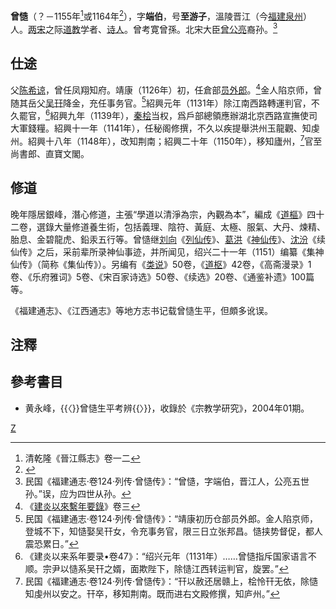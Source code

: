 '''曾慥'''（？－1155年<ref>清乾隆《晉江縣志》卷一二</ref>或1164年<ref>{{cite book|last=泉州市地方志编纂委员会编 |first= |authorlink= |coauthors= |title=泉州市志 |publisher=中国社会科学出版社 |date=2000-5 |location=北京 |pages=第一章　人物传 |url=http://www.fjsq.gov.cn:88/showtext.asp?ToBook=3222&index=4402& |doi= |id= |isbn=7-5004-2700-X |deadurl=yes |archiveurl=https://web.archive.org/web/20090915195631/http://www.fjsq.gov.cn:88/showtext.asp?ToBook=3222&index=4402& |archivedate=2009-09-15 }}</ref>），字'''端伯'''，号'''至游子'''，溫陵晋江（今[[福建|福建]][[泉州|泉州]]）人。[[两宋|两宋]]之际[[道教|道教]]学者、[[诗人|诗人]]。曾考寛曾孫。北宋大臣[[曾公亮|曾公亮]]裔孙。<ref>民国《福建通志·卷124·列传·曾慥传》：“曾慥，字端伯，晋江人，公亮五世孙。”误，应为四世从孙。</ref>

==仕途==
父[[陈希谅|陈希谅]]，曾任凤翔知府。靖康（1126年）初，任倉部[[员外郎|员外郎]]。<ref>《[[建炎以來繫年要錄|建炎以來繫年要錄]]》卷三</ref>金人陷京师，曾随其岳父[[吴幵|吴幵]]降金，充任事务官。<ref>民国《福建通志·卷124·列传·曾慥传》：“靖康初历仓部员外郎。金人陷京师，登城不下，知慥娶吴幵女，令充事务官，限三日立张邦昌。慥挟势督促，都人震恐累日。”</ref>紹興元年（1131年）除江南西路轉運判官，不久罷官，<ref>《建炎以来系年要录•卷47》：“绍兴元年（1131年）……曾慥指斥国家语言不顺。宗尹以慥系吴幵之婿，面欺陛下，除慥江西转运判官，旋罢。”</ref>紹興九年（1139年），[[秦桧|秦桧]]当权，爲戶部總領應辦湖北京西路宣撫使司大軍錢糧。紹興十一年（1141年），任秘阁修撰，不久以疾提舉洪州玉龍觀、知虔州。紹興十八年（1148年），改知荆南；紹興二十年（1150年），移知廬州，<ref>民国《福建通志·卷124·列传·曾慥传》：“幵以赦还居赣上，桧怜幵无依，除慥知虔州以安之。幵卒，移知荆南。既而进右文殿修撰，知庐州。”</ref>官至尚書郎、直寶文閣。

==修道==
晚年隱居銀峰，潛心修道，主張“學道以清淨為宗，內觀為本”，編成《[[道樞|道樞]]》四十二卷，選錄大量修道養生術，包括義理、陰符、黃庭、太極、服氣、大丹、煉精、胎息、金碧龍虎、鉛汞五行等。曾慥继[[刘向|刘向]]《[[列仙传|列仙传]]》、[[葛洪|葛洪]]《[[神仙传|神仙传]]》、[[沈汾|沈汾]]《续仙传》之后，采前辈所录神仙事迹，并所闻见，绍兴二十一年（1151）编纂《集神仙传》（简称《集仙传》）。另编有《[[类说|类说]]》50卷，《[[道枢|道枢]]》42卷，《高斋漫录》1卷、《乐府雅词》5卷、《宋百家诗选》50卷、《续选》20卷、《通鉴补遗》100篇等。

《福建通志》、《江西通志》等地方志书记载曾慥生平，但頗多讹误。

==注釋==
<div class="references-small">
<references />
</div>

==參考書目==
* 黄永峰，{{〈}}曾慥生平考辨{{〉}}，收錄於《宗教学研究》，2004年01期。

[[Category:宋朝作家|Z]]